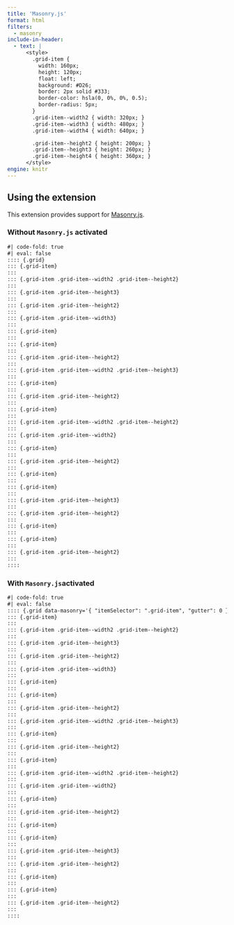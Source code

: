 ```yaml
---
title: 'Masonry.js'
format: html
filters:
  - masonry
include-in-header: 
  - text: |
      <style>
        .grid-item {
          width: 160px;
          height: 120px;
          float: left;
          background: #D26;
          border: 2px solid #333;
          border-color: hsla(0, 0%, 0%, 0.5);
          border-radius: 5px;
        }
        .grid-item--width2 { width: 320px; }
        .grid-item--width3 { width: 480px; }
        .grid-item--width4 { width: 640px; }

        .grid-item--height2 { height: 200px; }
        .grid-item--height3 { height: 260px; }
        .grid-item--height4 { height: 360px; }
      </style>
engine: knitr
---
```


## Using the extension

This extension provides support for [Masonry.js](https://masonry.desandro.com/).

### Without `Masonry.js` activated

```markdown
#| code-fold: true
#| eval: false
:::: {.grid}
::: {.grid-item}
:::
::: {.grid-item .grid-item--width2 .grid-item--height2}
:::
::: {.grid-item .grid-item--height3}
:::
::: {.grid-item .grid-item--height2}
:::
::: {.grid-item .grid-item--width3}
:::
::: {.grid-item}
:::
::: {.grid-item}
:::
::: {.grid-item .grid-item--height2}
:::
::: {.grid-item .grid-item--width2 .grid-item--height3}
:::
::: {.grid-item}
:::
::: {.grid-item .grid-item--height2}
:::
::: {.grid-item}
:::
::: {.grid-item .grid-item--width2 .grid-item--height2}
:::
::: {.grid-item .grid-item--width2}
:::
::: {.grid-item}
:::
::: {.grid-item .grid-item--height2}
:::
::: {.grid-item}
:::
::: {.grid-item}
:::
::: {.grid-item .grid-item--height3}
:::
::: {.grid-item .grid-item--height2}
:::
::: {.grid-item}
:::
::: {.grid-item}
:::
::: {.grid-item .grid-item--height2}
:::
::::
```

:::: {.grid}
::: {.grid-item}
:::
::: {.grid-item .grid-item--width2 .grid-item--height2}
:::
::: {.grid-item .grid-item--height3}
:::
::: {.grid-item .grid-item--height2}
:::
::: {.grid-item .grid-item--width3}
:::
::: {.grid-item}
:::
::: {.grid-item}
:::
::: {.grid-item .grid-item--height2}
:::
::: {.grid-item .grid-item--width2 .grid-item--height3}
:::
::: {.grid-item}
:::
::: {.grid-item .grid-item--height2}
:::
::: {.grid-item}
:::
::: {.grid-item .grid-item--width2 .grid-item--height2}
:::
::: {.grid-item .grid-item--width2}
:::
::: {.grid-item}
:::
::: {.grid-item .grid-item--height2}
:::
::: {.grid-item}
:::
::: {.grid-item}
:::
::: {.grid-item .grid-item--height3}
:::
::: {.grid-item .grid-item--height2}
:::
::: {.grid-item}
:::
::: {.grid-item}
:::
::: {.grid-item .grid-item--height2}
:::
::::


### With `Masonry.js`activated

```markdown
#| code-fold: true
#| eval: false
:::: {.grid data-masonry='{ "itemSelector": ".grid-item", "gutter": 0 }'}
::: {.grid-item}
:::
::: {.grid-item .grid-item--width2 .grid-item--height2}
:::
::: {.grid-item .grid-item--height3}
:::
::: {.grid-item .grid-item--height2}
:::
::: {.grid-item .grid-item--width3}
:::
::: {.grid-item}
:::
::: {.grid-item}
:::
::: {.grid-item .grid-item--height2}
:::
::: {.grid-item .grid-item--width2 .grid-item--height3}
:::
::: {.grid-item}
:::
::: {.grid-item .grid-item--height2}
:::
::: {.grid-item}
:::
::: {.grid-item .grid-item--width2 .grid-item--height2}
:::
::: {.grid-item .grid-item--width2}
:::
::: {.grid-item}
:::
::: {.grid-item .grid-item--height2}
:::
::: {.grid-item}
:::
::: {.grid-item}
:::
::: {.grid-item .grid-item--height3}
:::
::: {.grid-item .grid-item--height2}
:::
::: {.grid-item}
:::
::: {.grid-item}
:::
::: {.grid-item .grid-item--height2}
:::
::::
```

:::: {.grid data-masonry='{ "itemSelector": ".grid-item", "gutter": 0 }'}
::: {.grid-item}
:::
::: {.grid-item .grid-item--width2 .grid-item--height2}
:::
::: {.grid-item .grid-item--height3}
:::
::: {.grid-item .grid-item--height2}
:::
::: {.grid-item .grid-item--width3}
:::
::: {.grid-item}
:::
::: {.grid-item}
:::
::: {.grid-item .grid-item--height2}
:::
::: {.grid-item .grid-item--width2 .grid-item--height3}
:::
::: {.grid-item}
:::
::: {.grid-item .grid-item--height2}
:::
::: {.grid-item}
:::
::: {.grid-item .grid-item--width2 .grid-item--height2}
:::
::: {.grid-item .grid-item--width2}
:::
::: {.grid-item}
:::
::: {.grid-item .grid-item--height2}
:::
::: {.grid-item}
:::
::: {.grid-item}
:::
::: {.grid-item .grid-item--height3}
:::
::: {.grid-item .grid-item--height2}
:::
::: {.grid-item}
:::
::: {.grid-item}
:::
::: {.grid-item .grid-item--height2}
:::
::::
